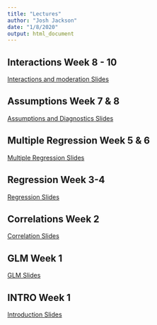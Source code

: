 ```yaml
---
title: "Lectures"
author: "Josh Jackson"
date: "1/8/2020"
output: html_document
---
```


## Interactions Week 8 - 10
[Interactions and moderation Slides](/Lectures/Interactions-7.html)

## Assumptions Week 7 & 8 
[Assumptions and Diagnostics Slides](/Lectures/Diagnostics-6.html)

## Multiple Regression Week 5 & 6
[Multiple Regression Slides](/Lectures/multregression-5.html)

## Regression Week 3-4
[Regression Slides](/Lectures/regression-4.html)

## Correlations Week 2
[Correlation Slides](/Lectures/Correlations-3.html)

## GLM Week 1
[GLM Slides](/Lectures/GLM-2.html)

## INTRO Week 1
[Introduction Slides](/Lectures/Introduction-1.html)

